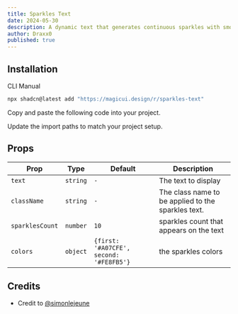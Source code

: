 ```yaml
---
title: Sparkles Text
date: 2024-05-30
description: A dynamic text that generates continuous sparkles with smooth transitions, perfect for highlighting text with animated stars.
author: Draxx0
published: true
---
```


<ComponentPreview name="sparkles-text-demo" />

## Installation

<Tabs defaultValue="cli">

<TabsList>
  <TabsTrigger value="cli">CLI</TabsTrigger>
  <TabsTrigger value="manual">Manual</TabsTrigger>
</TabsList>
<TabsContent value="cli">

```bash
npx shadcn@latest add "https://magicui.design/r/sparkles-text"
```

</TabsContent>

<TabsContent value="manual">

<Steps>

<Step>Copy and paste the following code into your project.</Step>

<ComponentSource name="sparkles-text" />

<Step>Update the import paths to match your project setup.</Step>

</Steps>

</TabsContent>

</Tabs>

## Props

| Prop            | Type     | Default                                 | Description                                        |
| --------------- | -------- | --------------------------------------- | -------------------------------------------------- |
| `text`          | `string` | `-`                                     | The text to display                                |
| `className`     | `string` | `-`                                     | The class name to be applied to the sparkles text. |
| `sparklesCount` | `number` | `10`                                    | sparkles count that appears on the text            |
| `colors`        | `object` | `{first: '#A07CFE', second: '#FE8FB5'}` | the sparkles colors                                |

## Credits

- Credit to [@simonlejeune](https://www.simlej.dev/)
